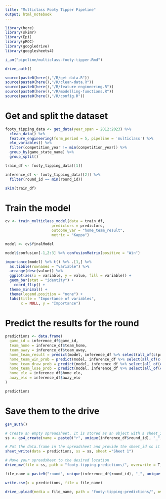 ```yaml
---
title: "Multiclass Footy Tipper Pipeline"
output: html_notebook
---
```


```r
library(here)
library(skimr)
library(Epi)
library(pROC)
library(googledrive)
library(googlesheets4)

i_am("pipeline/multiclass-footy-tipper.Rmd")

drive_auth()

source(paste0(here(),"/R/get-data.R"))
source(paste0(here(),"/R/clean-data.R"))
source(paste0(here(),"/R/feature-engineering.R"))
source(paste0(here(),"/R/modelling-functions.R"))
source(paste0(here(),"/R/config.R"))
```

# Get and split the dataset

```r
footy_tipping_data <- get_data(year_span = 2012:2023) %>%
  clean_data() %>%
  feature_engineering(form_period = 5, pipeline = 'multiclass') %>%
  elo_variables() %>%
  filter(competition_year != min(competition_year)) %>%
  group_by(game_state_name) %>%
  group_split()

train_df <- footy_tipping_data[[1]]

inference_df <- footy_tipping_data[[2]] %>%
  filter(round_id == min(round_id))

skim(train_df)
```

# Train the model

```r
cv <- train_multiclass_model(data = train_df, 
                     predictors = predictors,
                     outcome_var = "home_team_result",
                     metric = "Kappa")

model <- cv$finalModel
```

```r
model$confusion[-1,2:3] %>% confusionMatrix(positive = "Win")
```

```r
importance(model) %>% t() %>% .[1,] %>% 
  as.tibble(rownames = "variable") %>%
  arrange(desc(value)) %>%
  ggplot(aes(x = variable, y = value, fill = variable)) +
  geom_bar(stat = "identity") +
    coord_flip() +
  theme_minimal() +
  theme(legend.position = "none") +
  labs(title = "Importance of variables",
       x = NULL, y = "Importance")
```

# Predict the results for the round

```r
predictions <- data.frame(
  game_id = inference_df$game_id,
  team_home = inference_df$team_home,
  team_away = inference_df$team_away,
  home_team_result = predict(model, inference_df %>% select(all_of(c(predictors, "home_team_result")))),
  home_team_win_prob = predict(model, inference_df %>% select(all_of(c(predictors, "home_team_result"))), type = "prob")[,"Win"],
  home_team_draw_prob = predict(model, inference_df %>% select(all_of(c(predictors, "home_team_result"))), type = "prob")[,"Draw"],
  home_team_lose_prob = predict(model, inference_df %>% select(all_of(c(predictors, "home_team_result"))), type = "prob")[,"Loss"],
  home_elo = inference_df$home_elo,
  away_elo = inference_df$away_elo
)

predictions
```

# Save them to the drive

```r
gs4_auth()
```


```r
# Create an empty spreadsheet. It is stored as an object with a sheet_id and drive_id 
ss <- gs4_create(name = paste0("r", unique(inference_df$round_id), "_", unique(inference_df$competition_year), ".csv"), sheets = "Sheet 1")

# Put the data.frame in the spreadsheet and provide the sheet_id so it can be found
sheet_write(data = predictions, ss = ss, sheet ="Sheet 1")

# Move your spreadsheet to the desired location
drive_mv(file = ss, path = "footy-tipping-predictions/", overwrite = T)
```


```r
file_name = paste0("round", unique(inference_df$round_id), "_", unique(inference_df$competition_year), ".csv")

write.csv(x = predictions, file = file_name)

drive_upload(media = file_name, path = "footy-tipping-predictions/", overwrite = T)
```



